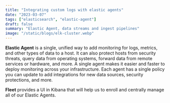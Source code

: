```yaml
---
title: "Integrating custom logs with elastic agents"
date: "2023-03-07"
tags: ["elasticsearch", "elastic-agent"]
draft: false
summary: "Elastic Agent, data streams and ingest pipelines"
image: "/static/blogs/elk-cluster.webp"
---
```


**Elastic Agent** is a single, unified way to add monitoring for logs, metrics, and
other types of data to a host. It can also protect hosts from security threats,
query data from operating systems, forward data from remote services or hardware,
and more. A single agent makes it easier and faster to deploy monitoring
across your infrastructure. Each agent has a single policy you can update to
add integrations for new data sources, security protections, and more.

**Fleet** provides a UI in Kibana that will help us to enroll and centrally manage all of our Elastic Agents.
